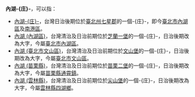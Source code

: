 {{noteTA
|1=zh-hans:庄; zh-hant:庄;
}}
'''內湖-{庄}-'''，可以指： 
*[[內湖庄|內湖-{庄}-]]，台灣日治後期位於[[臺北州|臺北州]][[七星郡|七星郡]]的一個-{庄}-，即今[[臺北市|臺北市]][[內湖區|內湖區]]及[[南港區|南港區]]。
*[[內湖_(內湖區)|內湖 (內湖區)]]，台灣清治及日治前期位於[[芝蘭一堡|芝蘭一堡]]的一個-{庄}-，日治後期改為大字，今屬[[臺北市|臺北市]][[內湖區|內湖區]]。
*[[內湖_(臺北市文山區)|內湖 (臺北市文山區)]]，台灣清治及日治前期位於[[文山堡|文山堡]]的一個-{庄}-，日治後期改為大字，今屬[[臺北市|臺北市]][[文山區|文山區]]。
*[[內湖_(苗栗縣)|內湖 (苗栗縣)]]，台灣清治及日治前期位於[[苗栗二堡|苗栗二堡]]的一個-{庄}-，日治後期改為大字，今屬[[苗栗縣|苗栗縣]][[通霄鎮|通霄鎮]]。
*[[內湖_(雲林縣)|內湖 (雲林縣)]]，台灣清治及日治前期位於[[尖山堡|尖山堡]]的一個-{庄}-，日治後期改為大字，今屬[[雲林縣|雲林縣]][[四湖鄉|四湖鄉]]。
{{disambig|cat=台灣地名消歧義}}